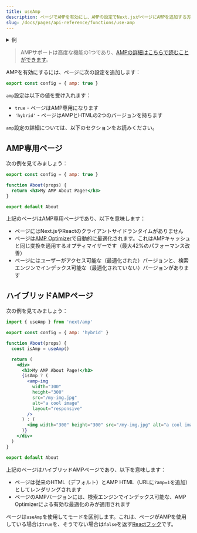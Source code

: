 ```yaml
---
title: useAmp
description: ページでAMPを有効にし、AMPの設定でNext.jsがページにAMPを追加する方法を制御します。
slug: /docs/pages/api-reference/functions/use-amp
---
```


<details>
  <summary>例</summary>

- [AMP](https://github.com/vercel/next.js/tree/canary/examples/amp)

</details>

> AMPサポートは高度な機能の1つであり、[AMPの詳細はこちらで読むことができます](/docs/pages/building-your-application/configuring/amp)。

AMPを有効にするには、ページに次の設定を追加します：

```jsx filename="pages/index.js"
export const config = { amp: true }
```

`amp`設定は以下の値を受け入れます：

- `true` - ページはAMP専用になります
- `'hybrid'` - ページはAMPとHTMLの2つのバージョンを持ちます

`amp`設定の詳細については、以下のセクションをお読みください。

## AMP専用ページ

次の例を見てみましょう：

```jsx filename="pages/about.js"
export const config = { amp: true }

function About(props) {
  return <h3>My AMP About Page!</h3>
}

export default About
```

上記のページはAMP専用ページであり、以下を意味します：

- ページにはNext.jsやReactのクライアントサイドランタイムがありません
- ページは[AMP Optimizer](https://github.com/ampproject/amp-toolbox/tree/master/packages/optimizer)で自動的に最適化されます。これはAMPキャッシュと同じ変換を適用するオプティマイザーです（最大42%のパフォーマンス改善）
- ページにはユーザーがアクセス可能な（最適化された）バージョンと、検索エンジンでインデックス可能な（最適化されていない）バージョンがあります

## ハイブリッドAMPページ

次の例を見てみましょう：

```jsx filename="pages/about.js"
import { useAmp } from 'next/amp'

export const config = { amp: 'hybrid' }

function About(props) {
  const isAmp = useAmp()

  return (
    <div>
      <h3>My AMP About Page!</h3>
      {isAmp ? (
        <amp-img
          width="300"
          height="300"
          src="/my-img.jpg"
          alt="a cool image"
          layout="responsive"
        />
      ) : (
        <img width="300" height="300" src="/my-img.jpg" alt="a cool image" />
      )}
    </div>
  )
}

export default About
```

上記のページはハイブリッドAMPページであり、以下を意味します：

- ページは従来のHTML（デフォルト）とAMP HTML（URLに`?amp=1`を追加）としてレンダリングされます
- ページのAMPバージョンには、検索エンジンでインデックス可能な、AMP Optimizerによる有効な最適化のみが適用されます

ページは`useAmp`を使用してモードを区別します。これは、ページがAMPを使用している場合は`true`を、そうでない場合は`false`を返す[Reactフック](https://react.dev/reference/react)です。
